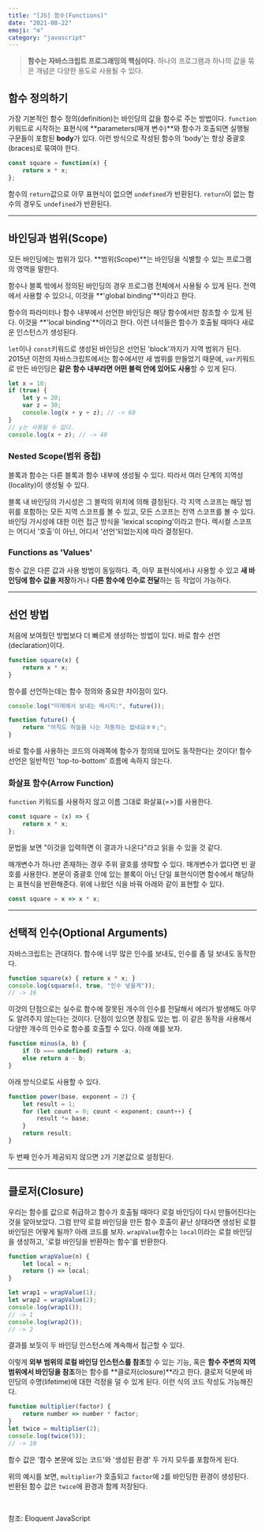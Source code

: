 ```yaml
---
title: "[JS] 함수(Functions)"
date: "2021-08-22"
emoji: "⚙️"
category: "javascript"
---
```


> **함수는 자바스크립트 프로그래밍의 핵심이다.** 하나의 프로그램과 하나의 값을 묶은 개념은 다양한 용도로 사용될 수 있다.

## 함수 정의하기
가장 기본적인 함수 정의(definition)는 바인딩의 값을 함수로 주는 방법이다. `function` 키워드로 시작하는 표현식에 **parameters(매개 변수)**와 함수가 호출되면 실행될 구문들이 포함된 **body**가 있다.
이런 방식으로 작성된 함수의 'body'는 항상 중괄호(braces)로 묶여야 한다.
```js
const square = function(x) {
    return x * x;
};
```
함수의 `return`값으로 아무 표현식이 없으면 `undefined`가 반환된다. `return`이 없는 함수의 경우도 `undefined`가 반환된다.
***
## 바인딩과 범위(Scope)
모든 바인딩에는 범위가 있다. **범위(Scope)**는 바인딩을 식별할 수 있는 프로그램의 영역을 말한다.

함수나 블록 밖에서 정의된 바인딩의 경우 프로그램 전체에서 사용될 수 있게 된다. 전역에서 사용할 수 있으니, 이것을 **'global binding'**이라고 한다.

함수의 파라미터나 함수 내부에서 선언한 바인딩은 해당 함수에서만 참조할 수 있게 된다. 이것을 **'local binding'**이라고 한다. 이런 녀석들은 함수가 호출될 때마다 새로운 인스턴스가 생성된다.

`let`이나 `const`키워드로 생성된 바인딩은 선언된 'block'까지가 지역 범위가 된다. 
2015년 이전의 자바스크립트에서는 함수에서만 새 범위를 만들었기 때문에, `var`키워드로 만든 바인딩은 **같은 함수 내부라면 어떤 블럭 안에 있어도 사용**할 수 있게 된다.
```js
let x = 10;
if (true) {
    let y = 20;
    var z = 30;
    console.log(x + y + z); // -> 60
}
// y는 사용될 수 없다.
console.log(x + z); // -> 40
```

### Nested Scope(범위 중첩)
블록과 함수는 다른 블록과 함수 내부에 생성될 수 있다. 따라서 여러 단계의 지역성(locality)이 생성될 수 있다. 

블록 내 바인딩의 가시성은 그 블럭의 위치에 의해 결정된다. 각 지역 스코프는 해당 범위를 포함하는 모든 지역 스코프를 볼 수 있고, 모든 스코프는 전역 스코프를 볼 수 있다.
바인딩 가시성에 대한 이런 접근 방식을 'lexical scoping'이라고 한다. 렉시컬 스코프는 어디서 '호출'이 아닌, 어디서 '선언'되었는지에 따라 결정된다.

### Functions as 'Values'
함수 값은 다른 값과 사용 방법이 동일하다. 즉, 아무 표현식에서나 사용할 수 있고 **새 바인딩에 함수 값을 저장**하거나 **다른 함수에 인수로 전달**하는 등 작업이 가능하다.
***
## 선언 방법
처음에 보여줬던 방법보다 더 빠르게 생성하는 방법이 있다. 바로 함수 선언(declaration)이다.
```js
function square(x) {
    return x * x;
}
```
함수를 선언하는데는 함수 정의와 중요한 차이점이 있다. 

```js
console.log("미래에서 보내는 메시지:", future());

function future() {
    return "아직도 하늘을 나는 자동차는 없네요ㅎㅎ;";
}
```
바로 함수를 사용하는 코드의 아래쪽에 함수가 정의돼 있어도 동작한다는 것이다! 함수 선언은 일반적인 'top-to-bottom' 흐름에 속하지 않는다.

### 화살표 함수(Arrow Function)
`function` 키워드를 사용하지 않고 이름 그대로 화살표(=>)를 사용한다.
```js
const square = (x) => {
    return x * x;
};
```
문법을 보면 "이것을 입력하면 이 결과가 나온다"라고 읽을 수 있을 것 같다.

매개변수가 하나만 존재하는 경우 주위 괄호를 생략할 수 있다. 매개변수가 없다면 빈 괄호를 사용한다.
본문이 중괄호 안에 있는 블록이 아닌 단일 표현식이면 함수에서 해당하는 표현식을 반환해준다. 위에 나왔던 식을 바꿔 아래와 같이 표현할 수 있다.
```js
const square = x => x * x;
```
***
## 선택적 인수(Optional Arguments)
자바스크립트는 관대하다. 함수에 너무 많은 인수를 보내도, 인수를 좀 덜 보내도 동작한다.
```js
function square(x) { return x * x; }
console.log(square(4, true, "인수 넣을게"));
// -> 16
```
이것의 단점으로는 실수로 함수에 잘못된 개수의 인수를 전달해서 에러가 발생해도 아무도 알려주지 않는다는 것이다.
단점이 있으면 장점도 있는 법. 이 같은 동작을 사용해서 다양한 개수의 인수로 함수를 호출할 수 있다. 아래 예를 보자.
```js
function minus(a, b) {
    if (b === undefined) return -a;
    else return a - b;
}
```
아래 방식으로도 사용할 수 있다.
```js
function power(base, exponent = 2) {
    let result = 1;
    for (let count = 0; count < exponent; count++) {
        result *= base;
    }
    return result;
}
```
두 번째 인수가 제공되지 않으면 `2`가 기본값으로 설정된다.
***
## 클로저(Closure)
우리는 함수를 값으로 취급하고 함수가 호출될 때마다 로컬 바인딩이 다시 만들어진다는 것을 알아보았다.
그럼 만약 로컬 바인딩을 만든 함수 호출이 끝난 상태라면 생성된 로컬 바인딩은 어떻게 될까? 아래 코드를 보자. 
`wrapValue`함수는 `local`이라는 로컬 바인딩을 생성하고, '로컬 바인딩을 반환하는 함수'를 반환한다.
```js
function wrapValue(n) {
    let local = n;
    return () => local;
}

let wrap1 = wrapValue(1);
let wrap2 = wrapValue(2);
console.log(wrap1());
// -> 1
console.log(wrap2());
// -> 2
```
결과를 보듯이 두 바인딩 인스턴스에 계속해서 접근할 수 있다.

이렇게 **외부 범위의 로컬 바인딩 인스턴스를 참조**할 수 있는 기능, 혹은 **함수 주변의 지역 범위에서 바인딩을 참조**하는 함수를 **클로저(closure)**라고 한다.
클로저 덕분에 바인딩의 수명(lifetime)에 대한 걱정을 덜 수 있게 된다. 이런 식의 코드 작성도 가능해진다.
```js
function multiplier(factor) {
    return number => number * factor;
}
let twice = multiplier(2);
console.log(twice(5));
// -> 10
```
함수 값은 '함수 본문에 있는 코드'와 '생성된 환경' 두 가지 모두를 포함하게 된다.

위의 예시를 보면, `multiplier`가 호출되고 `factor`에 `2`를 바인딩한 환경이 생성된다. 반환된 함수 값은 `twice`에 환경과 함께 저장된다.

<br/>

참조: Eloquent JavaScript
